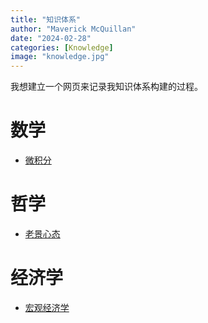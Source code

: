 ```yaml
---
title: "知识体系"
author: "Maverick McQuillan"
date: "2024-02-28"
categories: [Knowledge]
image: "knowledge.jpg"
---
```


我想建立一个网页来记录我知识体系构建的过程。

# 数学

- [微积分](https://maverickmcquillan.github.io/Calculus/)

# 哲学

- [老景心态](https://maverickmcquillan.github.io/LcJk/)

# 经济学

- [宏观经济学](https://maverickmcquillan.github.io/Macroeconomy/)